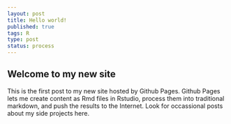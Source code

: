 ```yaml
--- 
layout: post
title: Hello world!
published: true
tags: R
type: post
status: process
---
```


## Welcome to my new site

This is the first post to my new site hosted by Github Pages. Github Pages lets me create content as Rmd files in Rstudio, process them into traditional markdown, and push the results to the Internet. Look for occassional posts about my side projects here.

```r

```
